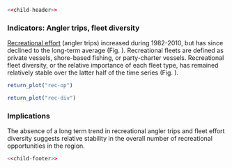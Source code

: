 ```r
<<child-header>>
```

### Indicators: Angler trips, fleet diversity  

[Recreational effort](https://noaa-edab.github.io/catalog/recdat.html) (angler trips) increased during 1982-2010, but has since declined to the long-term average (Fig. \ref{fig:rec-op}). Recreational fleets are defined as private vessels, shore-based fishing, or party-charter vessels. Recreational fleet diversity, or the relative importance of each fleet type, has remained relatively stable over the latter half of the time series (Fig.  \ref{fig:rec-div}).
```r
return_plot("rec-op")
```

```r
return_plot("rec-div")
```

### Implications

The absence of a long term trend in recreational angler trips and fleet effort diversity suggests relative stability in the overall number of recreational opportunities in the region.

```r
<<child-footer>>
```